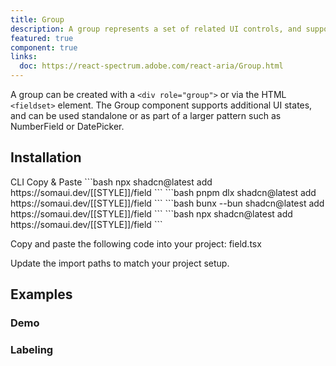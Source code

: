 ```yaml
---
title: Group
description: A group represents a set of related UI controls, and supports interactive states for styling.
featured: true
component: true
links:
  doc: https://react-spectrum.adobe.com/react-aria/Group.html
---
```


A group can be created with a `<div role="group">` or via the HTML `<fieldset>` element. The Group component supports additional UI states, and can be used standalone or as part of a larger pattern such as NumberField or DatePicker.

<ComponentPreview name="group-demo" />

## Installation

<Tabs defaultValue="cli">

<TabsList>
  <TabsTrigger value="cli">CLI</TabsTrigger>
  <TabsTrigger value="manual">Copy & Paste</TabsTrigger>
</TabsList>

<TabsContent value="cli">

<PackageManagerTabs>
  <PackageManagerContent value="npm">
    ```bash
    npx shadcn@latest add https://somaui.dev/[[STYLE]]/field
    ```
  </PackageManagerContent>
  <PackageManagerContent value="pnpm">
    ```bash
    pnpm dlx shadcn@latest add https://somaui.dev/[[STYLE]]/field
    ```

  </PackageManagerContent>
  <PackageManagerContent value="bun">
    ```bash
    bunx --bun shadcn@latest add https://somaui.dev/[[STYLE]]/field
    ```
  </PackageManagerContent>
  <PackageManagerContent value="yarn">
    ```bash 
    npx shadcn@latest add https://somaui.dev/[[STYLE]]/field
    ```
  </PackageManagerContent>
</PackageManagerTabs>

</TabsContent>

<TabsContent value="manual">

<Steps>

<Step>Copy and paste the following code into your project: field.tsx</Step>

<ComponentSource name="field" />

<Step>Update the import paths to match your project setup.</Step>

</Steps>

</TabsContent>

</Tabs>

## Examples

### Demo

<ComponentPreview name="group-demo" />

### Labeling

<ComponentPreview name="group-label" />
